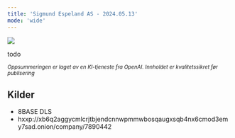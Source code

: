 ```yaml
---
title: 'Sigmund Espeland AS - 2024.05.13'
mode: 'wide'
---
```


<Frame>
<img src="/images/espeland.jpg" />
</Frame>

todo

<sup><i>Oppsummeringen er laget av en KI-tjeneste fra OpenAI. Innholdet er kvalitetssikret før publisering</i></sup>

## Kilder
- 8BASE DLS
- hxxp://xb6q2aggycmlcrjtbjendcnnwpmmwbosqaugxsqb4nx6cmod3emy7sad.onion/company/7890442
